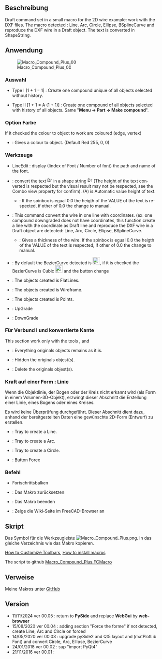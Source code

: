 <languages/>

{{Macro/de
|Name=Verbund Plus
|Description=Draft Befehlssatz in einem kleinen Makro für das 2D-Linienzug-Beispiel: Funktioniert mit DXF-Dateien. DAs Makro erkennt: Linien, Bögen, Kreise, Ellipsen, BSplineKurven und reproduziert die DXF-Linienzüge als Draft-Objekte. Der Text wird in ShapeString umgewandelt.
|Author=Mario52
|Version=00.05
|Date=2024-11-11
|FCVersion= 0.21.2 und neuer
|Download=[https://wiki.freecad.org/images/f/fd/Macro_Compound_Plus.png Werkzeugleisten-Symbol]
}}

<span id="Description"></span>
==Beschreibung==

<div lang="en" dir="ltr" class="mw-content-ltr">
Draft command set in a small macro for the 2D wire example: work with the DXF files. The macro detected : Line, Arc, Circle, Ellipse, BSplineCurve and reproduce the DXF wire in a Draft object. The text is converted in ShapeString.
</div>

<div lang="en" dir="ltr" class="mw-content-ltr">
{{Codeextralink|https://gist.githubusercontent.com/mario52a/7be361a8c489deec918f664fdcfc4394/raw/2d12268123cbd38a3fba10fff1c7f35837cd3325/Macro_Compound_Plus.FCMacro}}
</div>

<span id="Usage"></span>
==Anwendung==

[[File:Macro Compound Plus 00.png|Macro_Compound_Plus_00]]

<span id="Choice"></span>
===Auswahl===

<div lang="en" dir="ltr" class="mw-content-ltr">
*{{Button|[[Image:Part_Compound.svg|16px]] Compound I}} Type I [1 + 1 = 1] : Create one compound unique of all objects selected without history.
*{{Button|[[Image:Part_Compound.svg|16px]] Compound II}} Type II [1 + 1 = A (1 + 1)] : Create one compound of all objects selected with history of all objects. Same "'''Menu → Part → Make compound'''".
</div>

<span id="{{CheckBox}}_Option_color"></span>
==={{CheckBox}} Option Farbe===

<div lang="en" dir="ltr" class="mw-content-ltr">
If it {{CheckBox}} checked the colour to object to work are coloured (edge, vertex) 
*{{Button|{{ColoredText|#ff0000|[[Image:Workbench_Image.svg|16px]] Color}} }} : Gives a colour to object. (Default Red 255, 0, 0)
</div>

<span id="Tools"></span>
===Werkzeuge===

<div lang="en" dir="ltr" class="mw-content-ltr">
* LineEdit : display (Iindex of Font / Number of font) the path and name of the font.
*{{Button|[[File:Draft_Text.svg|16px]] Convert Text (A)}} : convert the text  [[File:Draft_Text.svg|16px]] in a shape string [[File:Draft_ShapeString.svg|16px]] (The height of the text converted is respected but the visual result may not be respected, see the Combo view property for confirm). (A) is Automatic value height of text.
**{{SpinBox|0,00 Auto}} : If the spinbox is egual 0.0 the heigth of the VALUE of the text is respected, if other of 0.0 the {{Button|[[File:Draft_Text.svg|16px]] Convert Text (A)}} change to {{Button|[[File:Draft_Text.svg|16px]] Convert Text (M)}} manual.
</div>

<div lang="en" dir="ltr" class="mw-content-ltr">
*{{Button|[[File:Draft_Line.svg|16px]] Convert Wire (A)}} : This command convert the wire in one line with coordinates. (ex: one compound downgraded does not have coordinates, this function create a line with the coordinate as Draft line and reproduce the DXF wire in a Draft object are detected: Line, Arc, Circle, Ellipse, BSplineCurve. 
**{{SpinBox|0,00 Auto}} : Gives a thickness of the wire. If the spinbox is egual 0.0 the heigth of the VALUE of the text is respected, if other of 0.0 the {{Button|[[Image:Draft_Line.svg|16px]] Convert Wire (A)}} change to {{Button|Convert Wire (M)}} manual.
*{{CheckBox|[[Image:Draft_BezCurve.svg|16px]] BezierCurve}} : By default the BezierCurve detected is [[Image:Draft_BezCurve.svg|24px]], if it is checked the BezierCurve is Cubic [[Image:Draft_CubicBezCurve.svg|24px]] and the button change {{CheckBox|TRUE|[[Image:Draft_CubicBezCurve.svg|16px]] Cubic BezierCurve}}
</div>

<div lang="en" dir="ltr" class="mw-content-ltr">
*{{RadioButton|TRUE|[[Image:Std_DrawStyleFlatLines.svg|16px]] FlatLines}} : The objects created is FlatLines.
*{{RadioButton|[[Image:Std_DrawStyleWireFrame.svg|16px]] Wireframe}} : The objects created is Wireframe.
*{{RadioButton|[[Image:Std_DrawStylePoints.svg|16px]] Points}} : The objects created is Points.
*{{Button|[[File:Draft_Upgrade.svg|16px]] UpGrade}} : UpGrade 
*{{Button|[[File:Draft_Downgrade.svg|16px]] DownGrade}} : DownGrade
</div>

<span id="For_Compound_I_and_Convert_Edge"></span>
===Für Verbund I und konvertierte Kante===

<div lang="en" dir="ltr" class="mw-content-ltr">
This section work only with the tools {{Button|[[Image:Part_Compound.svg|16px]] Compound I}},  {{Button|[[File:Draft_Text.svg|16px]] Convert Text (A)}} and {{Button|[[File:Draft_Line.svg|16px]] Convert Wire (A)}}
*{{RadioButton|TRUE|None}} : Everything originals objects remains as it is.
*{{RadioButton|Hidden original objest(s)}} : Hidden the originals objest(s).
*{{RadioButton|Delete original objest(s)}} : Delete the originals objest(s).
</div>

<span id="Force_on_a_form_:_Line"></span>
===Kraft auf einer Form : Linie===

Wenn die Objektlinie, der Bogen oder der Kreis nicht erkannt wird (als Form in einem Volumen-3D-Objekt), erzwingt dieser Abschnitt die Erstellung einer Linie, eines Bogens oder eines Kreises.

Es wird keine Überprüfung durchgeführt. Dieser Abschnitt dient dazu, anhand der bereitgestellten Daten eine gewünschte 2D-Form (Entwurf) zu erstellen.

<div lang="en" dir="ltr" class="mw-content-ltr">
*{{RadioButton|TRUE|[[Image:Draft_Line.svg|16px]] Lines}} : Tray to create a Line.
*{{RadioButton|[[Image:Draft_Arc.svg|16px]] Arc}} : Tray to create a Arc.
*{{RadioButton|[[Image:Draft_Circle.svg|16px]] Circle}} : Tray to create a Circle.
*{{Button|[[Image:Draft_Line.svg|16px]] Force on : Line}} : Button Force
</div>

<span id="Command"></span>
===Befehl===

*Fortschrittsbalken
*{{Button|Zurücksetzen}} : Das Makro zurücksetzen
*{{Button|Beenden}} : Das Makro beenden
*{{Button|Hilfe}} : Zeige die Wiki-Seite im FreeCAD-Browser an

<span id="Script"></span>
==Skript==

Das Symbol für die Werkzeugleiste [[File:Macro Compound Plus.png]]. In das gleiche Verzeichnis wie das Makro kopieren.  

<div lang="en" dir="ltr" class="mw-content-ltr">
[[Customize_Toolbars|How to Customize Toolbars]],  [[How_to_install_macros|How to install macros]]
</div>

<div lang="en" dir="ltr" class="mw-content-ltr">
The script to github [https://gist.github.com/mario52a/7be361a8c489deec918f664fdcfc4394 Macro_Compound_Plus.FCMacro]
</div>

<span id="Links"></span>
==Verweise==

Meine Makros unter  [https://gist.github.com/mario52a GitHub]

==Version==

<div lang="en" dir="ltr" class="mw-content-ltr">
*11/11/2024 ver 00.05 : return to '''PySide''' and replace '''WebGui''' by '''webbrowser'''
*15/08/2020 ver 00.04 : adding section "Force the forme" if not detected, create Line, Arc and Circle on forced
*14/05/2020 ver 00.03 : upgrade pySide2 and Qt5 layout and (matPlotLib Font) and convert Circle, Arc, Ellipse, BezierCurve
*24/01/2018 ver 00.02 : sup "import PyQt4"
*21/11/2016 ver 00.01 :
</div>